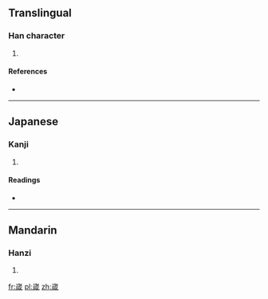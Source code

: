 ==Translingual==

===Han character===
{{Han char|rn=46|rad=山|as=09|sn=12|four=2225<sub>3</sub>|canj=山戈竹口 (UIHR)|ids=⿱[[山]][[咸]]}}

# {{defn|Han|sort=山09}}

====References====
* {{Han ref|kx=0316.080|dkj=08271|hdz=10785.100|uh=5D45|ud=23877|bh=D8F1|bd=55537}}

----

==Japanese==

===Kanji===
{{ja-kanji|grade=|rs=山09}}

# {{defn|lang=ja|sort=山09}}

====Readings====
* {{ja-readings|on=[[かん]] (kan), [[こん]] (kon)|kun=}}

----

==Mandarin==

===Hanzi===
{{cmn-hanzi|pin=[[hán]] ([[han2]])|wg=han<sup>1</sup>}}

# {{defn|lang=cmn|sort=山09}}

[[fr:嵅]]
[[pl:嵅]]
[[zh:嵅]]
